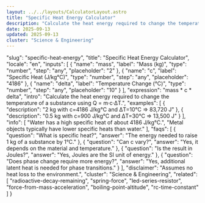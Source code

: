 ```yaml
---
layout: ../../layouts/CalculatorLayout.astro
title: "Specific Heat Energy Calculator"
description: "Calculate the heat energy required to change the temperature of a substance using Q = m·c·ΔT."
date: 2025-09-13
updated: 2025-09-13
cluster: "Science & Engineering"
---
```


  "slug": "specific-heat-energy",
  "title": "Specific Heat Energy Calculator",
  "locale": "en",
  "inputs": [
    {
      "name": "mass",
      "label": "Mass (kg)",
      "type": "number",
      "step": "any",
      "placeholder": "2"
    },
    {
      "name": "c",
      "label": "Specific Heat (J/kg°C)",
      "type": "number",
      "step": "any",
      "placeholder": "4186"
    },
    {
      "name": "delta",
      "label": "Temperature Change (°C)",
      "type": "number",
      "step": "any",
      "placeholder": "10"
    }
  ],
  "expression": "mass * c * delta",
  "intro": "Calculate the heat energy required to change the temperature of a substance using Q = m·c·ΔT.",
  "examples": [
    {
      "description": "2 kg with c=4186 J/kg°C and ΔT=10°C ⇒ 83,720 J"
    },
    {
      "description": "0.5 kg with c=900 J/kg°C and ΔT=30°C ⇒ 13,500 J"
    }
  ],
  "info": [
    "Water has a high specific heat of about 4186 J/kg°C.",
    "Metal objects typically have lower specific heats than water."
  ],
  "faqs": [
    {
      "question": "What is specific heat?",
      "answer": "The energy needed to raise 1 kg of a substance by 1°C."
    },
    {
      "question": "Can c vary?",
      "answer": "Yes, it depends on the material and temperature."
    },
    {
      "question": "Is the result in Joules?",
      "answer": "Yes, Joules are the SI unit of energy."
    },
    {
      "question": "Does phase change require more energy?",
      "answer": "Yes, additional latent heat is needed for phase transitions."
    }
  ],
  "disclaimer": "Assumes no heat loss to the environment.",
  "cluster": "Science & Engineering",
  "related": [
    "radioactive-decay-remaining",
    "spring-force",
    "led-series-resistor",
    "force-from-mass-acceleration",
    "boiling-point-altitude",
    "rc-time-constant"
  ]
}

<Calculator schema={schema} />
